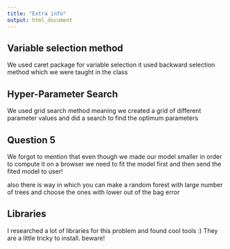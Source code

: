 ```yaml
---
title: "Extra info"
output: html_document
---
```


## Variable selection method

We used caret package for variable selection it used backward selection method which we were taught in the class

## Hyper-Parameter Search

We used grid search method meaning we created a grid of different parameter values and did a search to find the optimum parameters

## Question 5

We forgot to mention that even though we made our model smaller in order to compute it on a browser we need to fit the model first and then send the fited model to user!

also there is way in which you can make a random forest with large number of trees and choose the ones with lower out of the bag error

## Libraries

I researched a lot of libraries for this problem and found cool tools :) They are a little tricky to install. beware!
